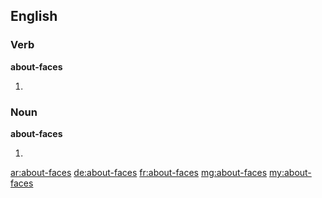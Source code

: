 ==English==

===Verb===
'''about-faces'''

# {{third-person singular of|about-face}}

===Noun===
'''about-faces'''

# {{plural of|about-face}}

[[ar:about-faces]]
[[de:about-faces]]
[[fr:about-faces]]
[[mg:about-faces]]
[[my:about-faces]]
